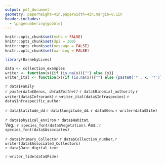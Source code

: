 ```yaml
---
output: pdf_document
geometry: paperheight=4in,paperwidth=4in,margin=0.1in
header-includes:
  - \pagenumbering{gobble}
---
```

```r
knitr::opts_chunk$set(echo = FALSE)
knitr::opts_chunk$set(dpi = 300) 
knitr::opts_chunk$set(message = FALSE)
knitr::opts_chunk$set(warning = FALSE)
```

```r
library(BarnebyLives)
```

```r
data <- collection_examples
writer <- function(x){if (is.na(x)){""} else {x}}
writer_ital <- function(x){if (is.na(x)){""} else {paste0('*', x, '*')}}
```

\fontsize{14pt}{14pt}
\begin{center}
\textbf{Seeds of Success}
\end{center}
\fontsize{12pt}{12pt}
`r data$Family`  
*`r paste(data$Genus, data$Epithet)`* `r data$Binomial_authority` `r writer(data$Infrarank)` `r writer_ital(data$Infraspecies)` `r data$Infraspecific_author` 

\vspace*{\fill}
\fontsize{10pt}{10pt}
`r data$latitude_dd` `r data$longitude_dd`. `r data$Gen`. `r writer(data$Site)` 

`r data$physical_environ` `r data$Habitat`.  
Veg.: `r species_font(data$Vegetation)`. Ass.: `r species_font(data$Associates)`

\vspace*{\fill}
\fontsize{12pt}{12pt}

`r data$Primary_Collector` `r data$Collection_number`,  `r writer(data$Associated_Collectors)`  
`r data$Date_digital_text` 

`r writer_fide(data$Fide)`
